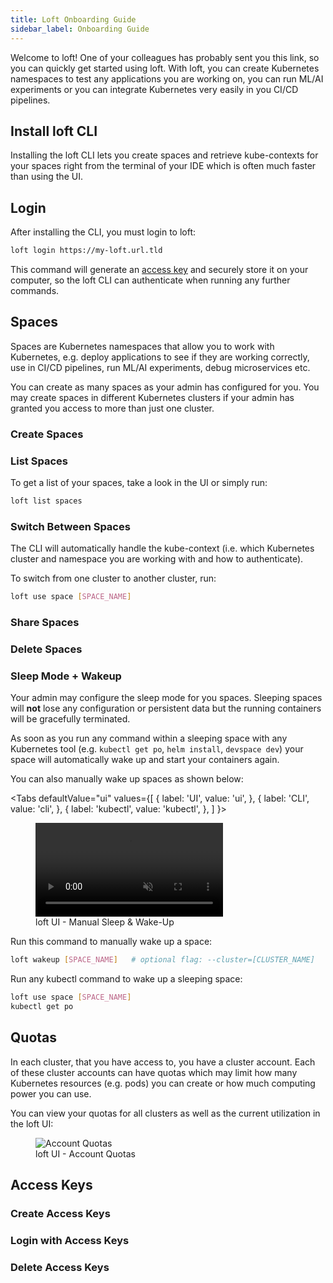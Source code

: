 ```yaml
---
title: Loft Onboarding Guide
sidebar_label: Onboarding Guide
---
```




Welcome to loft! One of your colleagues has probably sent you this link, so you can quickly get started using loft. With loft, you can create Kubernetes namespaces to test any applications you are working on, you can run ML/AI experiments or you can integrate Kubernetes very easily in you CI/CD pipelines.


## Install loft CLI
Installing the loft CLI lets you create spaces and retrieve kube-contexts for your spaces right from the terminal of your IDE which is often much faster than using the UI.

<InstallCLIFragment/>


## Login
After installing the CLI, you must login to loft:
```bash
loft login https://my-loft.url.tld
```
This command will generate an [access key](#access-keys) and securely store it on your computer, so the loft CLI can authenticate when running any further commands.



## Spaces
Spaces are Kubernetes namespaces that allow you to work with Kubernetes, e.g. deploy applications to see if they are working correctly, use in CI/CD pipelines, run ML/AI experiments, debug microservices etc.

You can create as many spaces as your admin has configured for you. You may create spaces in different Kubernetes clusters if your admin has granted you access to more than just one cluster.

### Create Spaces

<CreateSpacesFragment/>


### List Spaces
To get a list of your spaces, take a look in the UI or simply run:
```bash
loft list spaces
```


### Switch Between Spaces
The CLI will automatically handle the kube-context (i.e. which Kubernetes cluster and namespace you are working with and how to authenticate).

To switch from one cluster to another cluster, run:
```bash
loft use space [SPACE_NAME]
```


### Share Spaces

<ShareSpacesFragment/>


### Delete Spaces

<DeleteSpacesFragment/>


### Sleep Mode + Wakeup
Your admin may configure the sleep mode for you spaces. Sleeping spaces will **not** lose any configuration or persistent data but the running containers will be gracefully terminated.

As soon as you run any command within a sleeping space with any Kubernetes tool (e.g. `kubectl get po`, `helm install`, `devspace dev`) your space will automatically wake up and start your containers again.

You can also manually wake up spaces as shown below:

<Tabs
  defaultValue="ui"
  values={[
    { label: 'UI', value: 'ui', },
    { label: 'CLI', value: 'cli', },
    { label: 'kubectl', value: 'kubectl', },
  ]
}>
<TabItem value="ui">

<figure class="frame">
  <video controls loop autoplay="true" muted>
    <source src="/docs/media/ui/sleep-mode/manual.mp4" type="video/mp4" />
  </video>
  <figcaption>loft UI - Manual Sleep &amp; Wake-Up</figcaption>
</figure>

</TabItem>
<TabItem value="cli">

Run this command to manually wake up a space:
```bash
loft wakeup [SPACE_NAME]   # optional flag: --cluster=[CLUSTER_NAME]
```

</TabItem>
<TabItem value="kubectl">

Run any kubectl command to wake up a sleeping space:
```bash
loft use space [SPACE_NAME]
kubectl get po
```

</TabItem>
</Tabs>


## Quotas
In each cluster, that you have access to, you have a cluster account. Each of these cluster accounts can have quotas which may limit how many Kubernetes resources (e.g. pods) you can create or how much computing power you can use.

You can view your quotas for all clusters as well as the current utilization in the loft UI:

<figure class="frame">
  <img src="/docs/media/ui/quotas.png" alt="Account Quotas" />
  <figcaption>loft UI - Account Quotas</figcaption>
</figure>


## Access Keys

<WhatAreAccessKeysFragment/>


### Create Access Keys

<CreateAccessKeysFragment/>


### Login with Access Keys

<LoginAccessKeysFragment/>


### Delete Access Keys

<DeleteAccessKeysFragment/>


